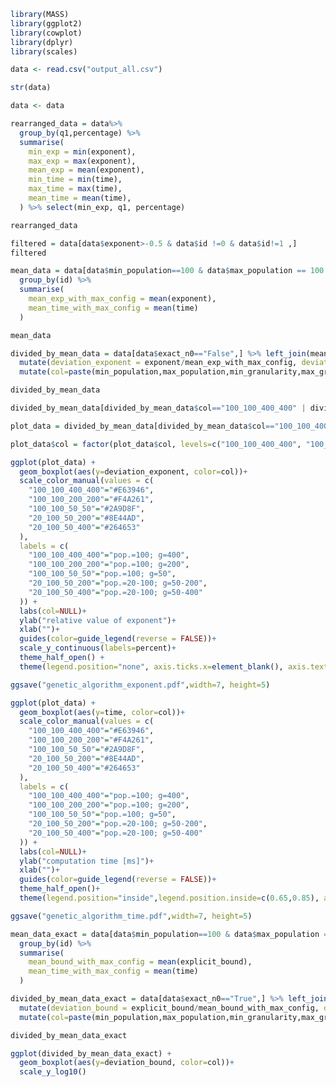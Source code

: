 ```r
library(MASS)
library(ggplot2)
library(cowplot)
library(dplyr)
library(scales)
```


```r
data <- read.csv("output_all.csv")

str(data)

data <- data
```

```r
rearranged_data = data%>% 
  group_by(q1,percentage) %>%
  summarise(
    min_exp = min(exponent),
    max_exp = max(exponent),
    mean_exp = mean(exponent),
    min_time = min(time),
    max_time = max(time),
    mean_time = mean(time),
  ) %>% select(min_exp, q1, percentage)

rearranged_data
```

```r
filtered = data[data$exponent>-0.5 & data$id !=0 & data$id!=1 ,]
filtered
```

```r
mean_data = data[data$min_population==100 & data$max_population == 100 & data$min_granularity ==400 & data$max_granularity==400 & data$exact_n0=='False',] %>%
  group_by(id) %>%
  summarise(
    mean_exp_with_max_config = mean(exponent),
    mean_time_with_max_config = mean(time)
  )
```

```r
mean_data
```


```r
divided_by_mean_data = data[data$exact_n0=="False",] %>% left_join(mean_data, by="id") %>%
  mutate(deviation_exponent = exponent/mean_exp_with_max_config, deviation_time = time/mean_time_with_max_config) %>%select(id, num_generations, min_population, max_population, min_granularity, max_granularity, deviation_exponent, deviation_time, time) %>%
  mutate(col=paste(min_population,max_population,min_granularity,max_granularity, sep="_"))

divided_by_mean_data

divided_by_mean_data[divided_by_mean_data$col=="100_100_400_400" | divided_by_mean_data$col=="100_100_200_200" | divided_by_mean_data$col=="100_100_50_50",]
```


```r
plot_data = divided_by_mean_data[divided_by_mean_data$col=="100_100_400_400" | divided_by_mean_data$col=="100_100_200_200" | divided_by_mean_data$col=="100_100_50_50" | divided_by_mean_data$col=="20_100_50_400" | divided_by_mean_data$col=="20_100_50_200",]

plot_data$col = factor(plot_data$col, levels=c("100_100_400_400", "100_100_200_200","100_100_50_50","20_100_50_200","20_100_50_400"))

ggplot(plot_data) + 
  geom_boxplot(aes(y=deviation_exponent, color=col))+
  scale_color_manual(values = c(
    "100_100_400_400"="#E63946",
    "100_100_200_200"="#F4A261",
    "100_100_50_50"="#2A9D8F",
    "20_100_50_200"="#8E44AD",
    "20_100_50_400"="#264653"
  ),
  labels = c(
    "100_100_400_400"="pop.=100; g=400",
    "100_100_200_200"="pop.=100; g=200",
    "100_100_50_50"="pop.=100; g=50",
    "20_100_50_200"="pop.=20-100; g=50-200",
    "20_100_50_400"="pop.=20-100; g=50-400"
  )) +
  labs(col=NULL)+
  ylab("relative value of exponent")+
  xlab("")+
  guides(color=guide_legend(reverse = FALSE))+
  scale_y_continuous(labels=percent)+
  theme_half_open() +
  theme(legend.position="none", axis.ticks.x=element_blank(), axis.text.x=element_blank())

ggsave("genetic_algorithm_exponent.pdf",width=7, height=5)
```

```r
ggplot(plot_data) + 
  geom_boxplot(aes(y=time, color=col))+
  scale_color_manual(values = c(
    "100_100_400_400"="#E63946",
    "100_100_200_200"="#F4A261",
    "100_100_50_50"="#2A9D8F",
    "20_100_50_200"="#8E44AD",
    "20_100_50_400"="#264653"
  ),
  labels = c(
    "100_100_400_400"="pop.=100; g=400",
    "100_100_200_200"="pop.=100; g=200",
    "100_100_50_50"="pop.=100; g=50",
    "20_100_50_200"="pop.=20-100; g=50-200",
    "20_100_50_400"="pop.=20-100; g=50-400"
  )) +
  labs(col=NULL)+
  ylab("computation time [ms]")+
  xlab("")+
  guides(color=guide_legend(reverse = FALSE))+
  theme_half_open()+
  theme(legend.position="inside",legend.position.inside=c(0.65,0.85), axis.ticks.x=element_blank(), axis.text.x=element_blank())

ggsave("genetic_algorithm_time.pdf",width=7, height=5)
```

```r
mean_data_exact = data[data$min_population==100 & data$max_population == 100 & data$min_granularity ==400 & data$max_granularity==400 & data$exact_n0=='True',] %>%
  group_by(id) %>%
  summarise(
    mean_bound_with_max_config = mean(explicit_bound),
    mean_time_with_max_config = mean(time)
  )
```


```r
divided_by_mean_data_exact = data[data$exact_n0=="True",] %>% left_join(mean_data_exact, by="id") %>%
  mutate(deviation_bound = explicit_bound/mean_bound_with_max_config, deviation_time = time/mean_time_with_max_config) %>%select(id, num_generations, min_population, max_population, min_granularity, max_granularity, deviation_bound, deviation_time) %>%
  mutate(col=paste(min_population,max_population,min_granularity,max_granularity, sep="_"))

divided_by_mean_data_exact
```

```r
ggplot(divided_by_mean_data_exact) + 
  geom_boxplot(aes(y=deviation_bound, color=col))+
  scale_y_log10()
```

